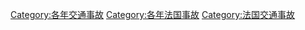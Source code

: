 [[Category:各年交通事故|Category:各年交通事故]]
[[Category:各年法国事故|Category:各年法国事故]]
[[Category:法国交通事故|Category:法国交通事故]]